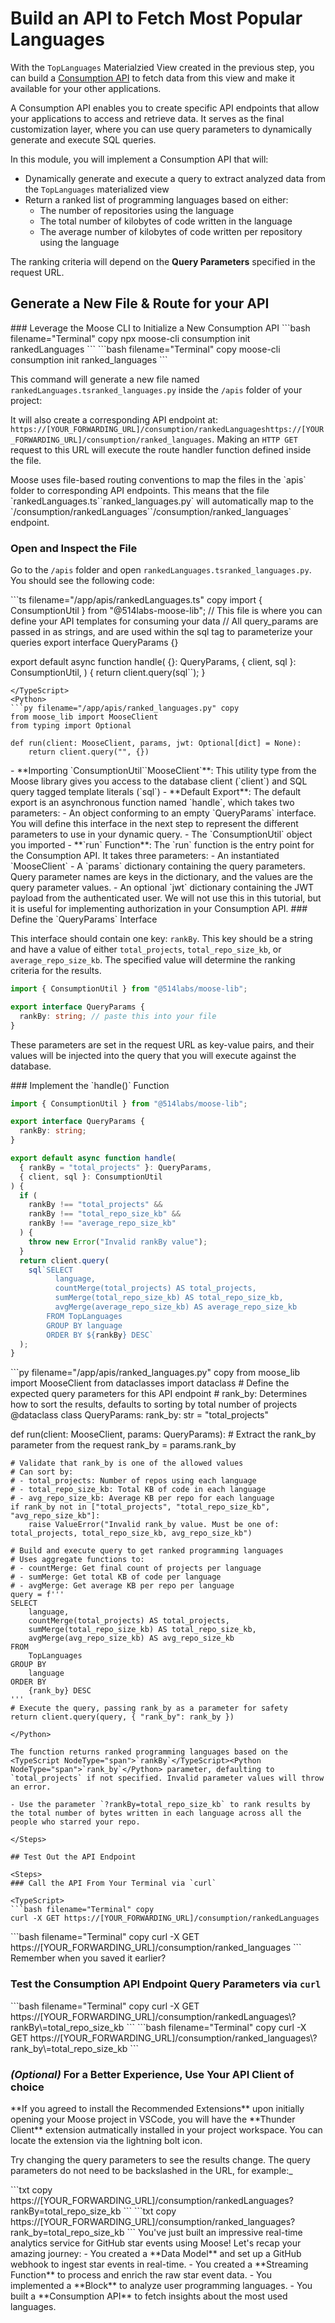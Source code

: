 
# Build an API to Fetch Most Popular Languages

<LanguageSwitcher />

With the `TopLanguages` Materialzied View created in the previous step, you can build a [Consumption API](/consumption-apis) to fetch data from this view and make it available for your other applications.

<Callout type="info">
  A Consumption API enables you to create specific API endpoints that allow your
  applications to access and retrieve data. It serves as the final customization
  layer, where you can use query parameters to dynamically generate and execute
  SQL queries.
</Callout>

In this module, you will implement a Consumption API that will:

- Dynamically generate and execute a query to extract analyzed data from the `TopLanguages` materialized view
- Return a ranked list of programming languages based on either:
  - The number of repositories using the language
  - The total number of kilobytes of code written in the language
  - The average number of kilobytes of code written per repository using the language

The ranking criteria will depend on the **Query Parameters** specified in the request URL.

## Generate a New File & Route for your API

<Steps>
### Leverage the Moose CLI to Initialize a New Consumption API

<TypeScript>
```bash filename="Terminal" copy
npx moose-cli consumption init rankedLanguages
```
</TypeScript>

<Python>
```bash filename="Terminal" copy
moose-cli consumption init ranked_languages
```
</Python>

This command will generate a new file named <TypeScript NodeType="span">`rankedLanguages.ts`</TypeScript><Python NodeType="span">`ranked_languages.py`</Python> inside the `/apis` folder of your project:

<TypeScript>
<FileTree>
  <FileTree.Folder name="app" open>
    <FileTree.Folder name="apis" open>
      <FileTree.File name="rankedLanguages.ts" />
    </FileTree.Folder>
  </FileTree.Folder>
</FileTree>
</TypeScript>

<Python>
<FileTree>
  <FileTree.Folder name="app" open>
    <FileTree.Folder name="apis" open>
      <FileTree.File name="ranked_languages.py" />
    </FileTree.Folder>
  </FileTree.Folder>
</FileTree>
</Python>

It will also create a corresponding API endpoint at: <TypeScript NodeType="span">`https://[YOUR_FORWARDING_URL]/consumption/rankedLanguages`</TypeScript><Python NodeType="span">`https://[YOUR_FORWARDING_URL]/consumption/ranked_languages`</Python>. Making an `HTTP GET` request to this URL will execute the route handler function defined inside the file.

<Callout type="info" title="Consumption API Routing">
  Moose uses file-based routing conventions to map the files in the `apis`
  folder to corresponding API endpoints. This means that the file
  <TypeScript NodeType="span">`rankedLanguages.ts`</TypeScript><Python NodeType="span">`ranked_languages.py`</Python> will automatically map to the
  <TypeScript NodeType="span">`/consumption/rankedLanguages`</TypeScript><Python NodeType="span">`/consumption/ranked_languages`</Python> endpoint.
</Callout>

### Open and Inspect the File

Go to the `/apis` folder and open <TypeScript NodeType="span">`rankedLanguages.ts`</TypeScript><Python NodeType="span">`ranked_languages.py`</Python>. You should see the following code:

<TypeScript>
```ts filename="/app/apis/rankedLanguages.ts" copy
import { ConsumptionUtil } from "@514labs-moose-lib";
// This file is where you can define your API templates for consuming your data
// All query_params are passed in as strings, and are used within the sql tag to parameterize your queries
export interface QueryParams {}

export default async function handle(
  {}: QueryParams,
  { client, sql }: ConsumptionUtil,
) {
  return client.query(sql``);
}
```
</TypeScript>
<Python>
```py filename="/app/apis/ranked_languages.py" copy
from moose_lib import MooseClient
from typing import Optional

def run(client: MooseClient, params, jwt: Optional[dict] = None):
    return client.query("", {})

```
</Python>


<Callout type="info" title="Consumption API Structure">
- **Importing <TypeScript NodeType="span">`ConsumptionUtil`</TypeScript><Python NodeType="span">`MooseClient`</Python>**: This utility type from the Moose library gives you access to the database client (`client`) <TypeScript NodeType="span">and SQL query tagged template literals (`sql`)</TypeScript>
<TypeScript>
- **Default Export**: The default export is an asynchronous function named `handle`, which takes two parameters: 
  - An object conforming to an empty `QueryParams` interface. You will define this interface in the next step to represent the different parameters to use in your dynamic query. 
  - The `ConsumptionUtil` object you imported
</TypeScript>
<Python>
- **`run` Function**: The `run` function is the entry point for the Consumption API. It takes three parameters: 
  - An instantiated `MooseClient`
  - A `params` dictionary containing the query parameters. Query parameter names are keys in the dictionary, and the values are the query parameter values.
  - An optional `jwt` dictionary containing the JWT payload from the authenticated user. We will not use this in this tutorial, but it is useful for implementing authorization in your Consumption API.
</Python>
</Callout>

<TypeScript>
### Define the `QueryParams` Interface

This interface should contain one key: `rankBy`. This key should be a string and have a value of either `total_projects`, `total_repo_size_kb`, or `average_repo_size_kb`. The specified value will determine the ranking criteria for the results.

```ts filename="app/apis/mostUsedLanguages.ts" copy {5-6}
import { ConsumptionUtil } from "@514labs/moose-lib";

export interface QueryParams {
  rankBy: string; // paste this into your file
}
```

These parameters are set in the request URL as key-value pairs, and their values will be injected into the query that you will execute against the database.
</TypeScript>

<TypeScript>
### Implement the `handle()` Function

```ts filename="/app/apis/rankedLanguages.ts" copy {9-37}
import { ConsumptionUtil } from "@514labs/moose-lib";

export interface QueryParams {
  rankBy: string;
}

export default async function handle(
  { rankBy = "total_projects" }: QueryParams,
  { client, sql }: ConsumptionUtil
) {
  if (
    rankBy !== "total_projects" &&
    rankBy !== "total_repo_size_kb" &&
    rankBy !== "average_repo_size_kb"
  ) {
    throw new Error("Invalid rankBy value");
  }
  return client.query(
    sql`SELECT 
          language, 
          countMerge(total_projects) AS total_projects, 
          sumMerge(total_repo_size_kb) AS total_repo_size_kb, 
          avgMerge(average_repo_size_kb) AS average_repo_size_kb 
        FROM TopLanguages 
        GROUP BY language 
        ORDER BY ${rankBy} DESC`
  );
}
```
</TypeScript>

<Python>
```py filename="/app/apis/ranked_languages.py" copy
from moose_lib import MooseClient
from dataclasses import dataclass
# Define the expected query parameters for this API endpoint
# rank_by: Determines how to sort the results, defaults to sorting by total number of projects
@dataclass
class QueryParams:
    rank_by: str = "total_projects"

def run(client: MooseClient, params: QueryParams):
    # Extract the rank_by parameter from the request
    rank_by = params.rank_by
    
    # Validate that rank_by is one of the allowed values
    # Can sort by:
    # - total_projects: Number of repos using each language
    # - total_repo_size_kb: Total KB of code in each language
    # - avg_repo_size_kb: Average KB per repo for each language
    if rank_by not in ["total_projects", "total_repo_size_kb", "avg_repo_size_kb"]:
        raise ValueError("Invalid rank_by value. Must be one of: total_projects, total_repo_size_kb, avg_repo_size_kb")
    
    # Build and execute query to get ranked programming languages
    # Uses aggregate functions to:
    # - countMerge: Get final count of projects per language
    # - sumMerge: Get total KB of code per language
    # - avgMerge: Get average KB per repo per language
    query = f'''
    SELECT 
        language, 
        countMerge(total_projects) AS total_projects, 
        sumMerge(total_repo_size_kb) AS total_repo_size_kb, 
        avgMerge(avg_repo_size_kb) AS avg_repo_size_kb 
    FROM 
        TopLanguages 
    GROUP BY 
        language 
    ORDER BY 
        {rank_by} DESC
    '''
    # Execute the query, passing rank_by as a parameter for safety
    return client.query(query, { "rank_by": rank_by })

```
</Python>

The function returns ranked programming languages based on the <TypeScript NodeType="span">`rankBy`</TypeScript><Python NodeType="span">`rank_by`</Python> parameter, defaulting to `total_projects` if not specified. Invalid parameter values will throw an error.

- Use the parameter `?rankBy=total_repo_size_kb` to rank results by the total number of bytes written in each language across all the people who starred your repo.

</Steps>

## Test Out the API Endpoint

<Steps>
### Call the API From Your Terminal via `curl`

<TypeScript>
```bash filename="Terminal" copy
curl -X GET https://[YOUR_FORWARDING_URL]/consumption/rankedLanguages
```
</TypeScript>
<Python>
```bash filename="Terminal" copy
curl -X GET https://[YOUR_FORWARDING_URL]/consumption/ranked_languages
```
</Python>

<Callout type="warning" title="Don't Forget to Use Your Forwarding URL">
Remember when you saved it earlier?
</Callout>

### Test the Consumption API Endpoint Query Parameters via `curl`

<TypeScript>
```bash filename="Terminal" copy
curl -X GET  https://[YOUR_FORWARDING_URL]/consumption/rankedLanguages\?rankBy\=total_repo_size_kb
```
</TypeScript> 
<Python>
```bash filename="Terminal" copy
curl -X GET  https://[YOUR_FORWARDING_URL]/consumption/ranked_languages\?rank_by\=total_repo_size_kb
```
</Python>

</Steps>

### _(Optional)_ For a Better Experience, Use Your API Client of choice

<Callout type="info" title="VSCode Users">
  **If you agreed to install the Recommended Extensions** upon initially opening
  your Moose project in VSCode, you will have the **Thunder Client** extension
  autmatically installed in your project workspace. You can locate the extension
  via the lightning bolt icon.
</Callout>

<ZoomImg src="/thunder-client.png" />

Try changing the query parameters to see the results change. The query parameters do not need to be backslashed in the URL, for example:_

<TypeScript>
```txt copy
https://[YOUR_FORWARDING_URL]/consumption/rankedLanguages?rankBy=total_repo_size_kb
```
</TypeScript>
<Python>
```txt copy
https://[YOUR_FORWARDING_URL]/consumption/ranked_languages?rank_by=total_repo_size_kb
```
</Python>

<Callout type="success" title="Congrats on Completing the Tutorial!">
  You've just built an impressive real-time analytics service for GitHub star
  events using Moose! Let's recap your amazing journey:
  - You created a **Data Model** and set up a GitHub webhook to ingest star
    events in real-time. 
  - You created a **Streaming Function** to process and enrich the raw star event data. 
  - You implemented a **Block** to analyze user programming languages. 
  - You built a **Consumption API** to fetch insights about the most used languages.
</Callout>
